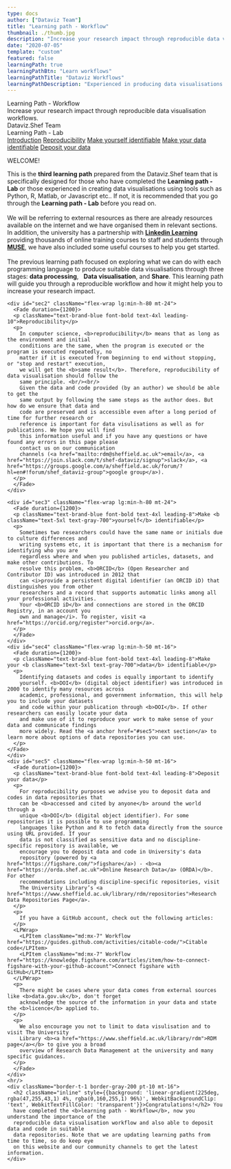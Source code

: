 ```yaml
---
type: docs
author: ["Dataviz Team"]
title: "Learning path - Workflow"
thumbnail: ./thumb.jpg
description: "Increase your research impact through reproducible data visualisation workflows."
date: "2020-07-05"
template: "custom"
featured: false
learningPath: true
learningPathBtn: "Learn workflows"
learningPathTitle: "Dataviz Workflows"
learningPathDescription: "Experienced in producing data visualisations."
---
```




<div className="shadow-xl flex justify-center items-center text-center w-full min-h-100" style={{backgroundColor: '#0066b3'}}>
  <div >
    <div className="text-5xl text-white font-bold" style={{fontFamily: "TUOS Stephenson,Georgia,Times,serif"}}>Learning Path - Workflow</div>
    <div className="text-gray-400 text-base">Increase your research impact through reproducible data visualisation workflows.</div>
    <div className="text-lg text-gray-100 mt-10">Dataviz.Shef Team</div>
    <div className="flex flex-wrap justify-center mt-20">
      <Link className="" to="/docs/04/07/2020/LearningPath-Lab">
        <div className="text-gray-800 py-2 px-3 text-sm font-semibold" style={{background: 'linear-gradient(225deg, rgba(237,255,0,1) 2%, rgba(0,160,255,1) 96%)'}}><TiChevronLeft className="inline-block ml-1" /> Learning Path - Lab</div>
      </Link>
    </div>
  </div>
</div>
<div className="flex flex-wrap justify-between px-3 md:px-24 lg:px-40 2xl:px-70 text-black bg-white text-sm sticky top-0 left-0 relative z-10 shadow-md">
  <a href="#sec1" anchor className="hover:text-brand-blue cursor-pointer py-2 mx-3" style={{background: 'none'}}>Introduction</a>
  <a href="#sec2" anchor className="hover:text-brand-blue cursor-pointer py-2 mx-3" style={{background: 'none'}}>Reproducibility</a>
  <a href="#sec3" anchor className="hover:text-brand-blue cursor-pointer py-2 mx-3" style={{background: 'none'}}>Make yourself identifiable</a>
  <a href="#sec4" anchor className="hover:text-brand-blue cursor-pointer py-2 mx-3" style={{background: 'none'}}>Make your data identifiable</a>
  <a href="#sec5" anchor className="hover:text-brand-blue cursor-pointer py-2 mx-3" style={{background: 'none'}}>Deposit your data</a>
</div>

<div className="py-10">
  <div className="flex flex-wrap text-black mx-auto px-3 lg:px-16 2xl:px-16 py-8 lg:max-w-70 2xl:max-w-50 rounded-3xl" style={{backgroundColor: "rgba(255, 255, 255, .97)"}}>
    <Fade duration={2000} fraction={.5}>
      <div id="sec1" className="lg:min-h-80">
        <p className="text-brand-blue font-bold text-4xl leading-8">WELCOME!</p>
        <p>
          This is the <b>third learning path</b> prepared from the Dataviz.Shef team that is specifically designed 
          for those who have completed the <b>Learning path - Lab</b> or those experienced in creating data 
          visualisations using tools such as Python, R, Matlab, or Javascript etc.. If not, it is 
          recommended that you go through 
          the <b><Link to="/blog/2020/07/04/LearningPath-Lab">Learning path - Lab</Link></b> before you 
          read on. <br /> <br /> 
          We will be referring to external resources as there are already resources available on the 
          internet and we have organised them in relevant sections. In addition, the university has a 
          partnership with <a href="https://www.sheffield.ac.uk/nap/service/redirect/lilearning"><b>Linkedin Learning</b></a> providing thousands of online training courses to staff and 
          students through <a href="https://www.sheffield.ac.uk/muse"><b>MUSE</b></a>, we have also 
          included some useful courses to help you get started. <br/><br/>
          The previous learning path focused on exploring what we can do with each programming language 
          to produce suitable data visualisations through three stages: <b>data processing</b>, &nbsp;
          <b>Data visualisation</b>, and <b>Share</b>. This learning path will guide you through a reproducible workflow 
          and how it might help you to increase your research impact. 
        </p>
      </div> 
    </Fade>
    
    <div id="sec2" className="flex-wrap lg:min-h-80 mt-24">
      <Fade duration={1200}>
      <p className="text-brand-blue font-bold text-4xl leading-10">Reproducibility</p>
      <p>
        In computer science, <b>reproducibility</b> means that as long as the environment and initial 
        conditions are the same, when the program is executed or the program is executed repeatedly, no 
        matter if it is executed from beginning to end without stopping, or "stop and restart" execution, 
        we will get the <b>same result</b>. Therefore, reproducibility of data visualisation should follow the 
        same principle. <br/><br/>
        Given the data and code provided (by an author) we should be able to get the 
        same output by following the same steps as the author does. But how do we ensure that data and 
        code are preserved and is accessible even after a long period of time for further research or 
        reference is important for data visulisations as well as for publications. We hope you will find 
        this information useful and if you have any questions or have found any errors in this page please 
        contact us on our communication 
        channels (<a href="mailto:rdm@sheffield.ac.uk">email</a>, <a href="https://join.slack.com/t/shef-dataviz/signup">slack</a>, <a href="https://groups.google.com/a/sheffield.ac.uk/forum/?hl=en#!forum/shef_dataviz-group">google group</a>).
      </p>
      </Fade>
    </div>
    
    <div id="sec3" className="flex-wrap lg:min-h-80 mt-24">
      <Fade duration={1200}>
      <p className="text-brand-blue font-bold text-4xl leading-8">Make <b className="text-5xl text-gray-700">yourself</b> identifiable</p>
      <p>
        Sometimes two researchers could have the same name or initials due to culture differences and 
        writing systems etc, it is important that there is a mechanism for identifying who you are 
        regardless where and when you published articles, datasets, and make other contributions. To 
        resolve this problem, <b>ORCID</b> (Open Researcher and Contributor ID) was introduced in 2012 that 
        can <i>provide a persistent digital identifier (an ORCID iD) that distinguishes you from other 
        researchers and a record that supports automatic links among all your professional activities. 
        Your <b>ORCID iD</b> and connections are stored in the ORCID Registry, in an account you 
        own and manage</i>. To register, visit <a href="https://orcid.org/register">orcid.org</a>.
      </p> 
      </Fade>
    </div>
    <div id="sec4" className="flex-wrap lg:min-h-50 mt-16">
      <Fade duration={1200}>
      <p className="text-brand-blue font-bold text-4xl leading-8">Make your <b className="text-5xl text-gray-700">data</b> identifiable</p>
      <p>
        Identifying datasets and codes is equally important to identify 
        yourself. <b>DOI</b> (digital object identifier) was introduced in 2000 to identify many resources across 
        academic, professional, and government information, this will help you to include your datasets 
        and code within your publication through <b>DOI</b>. If other researchers can easily locate your data 
        and make use of it to reproduce your work to make sense of your data and communicate findings 
        more widely. Read the <a anchor href="#sec5">next section</a> to learn more about options of data repositories you can use.
      </p>
    </Fade>
    </div>
    <div id="sec5" className="flex-wrap lg:min-h-50 mt-16">
      <Fade duration={1200}>
      <p className="text-brand-blue font-bold text-4xl leading-8">Deposit your data</p>
      <p>
        For reproducibility purposes we advise you to deposit data and codes in data repositories that 
        can be <b>accessed and cited by anyone</b> around the world through a 
        unique <b>DOI</b> (digital object identifier). For some repositories it is possible to use programming 
        languages like Python and R to fetch data directly from the source using URL provided. If your 
        data is not classified as sensitive data and no discipline-specific repository is available, we 
        encourage you to deposit data and code in University's data 
        repository (powered by <a href="https://figshare.com/">figshare</a>) - <b><a href="https://orda.shef.ac.uk">Online Research Data</a> (ORDA)</b>. For other 
        recommendations including discipline-specific repositories, visit 
        The University Library’s <a href="https://www.sheffield.ac.uk/library/rdm/repositories">Research Data Repositories Page</a>.
      </p>
      <p>
        If you have a GitHub account, check out the following articles:
      </p>
      <LPWrap>
        <LPItem className="md:mx-7" Workflow href="https://guides.github.com/activities/citable-code/">Citable code</LPItem>
        <LPItem className="md:mx-7" Workflow href="https://knowledge.figshare.com/articles/item/how-to-connect-figshare-with-your-github-account">Connect figshare with GitHub</LPItem>
      </LPWrap>
      <p>
        There might be cases where your data comes from external sources like <b>data.gov.uk</b>, don't forget 
        acknowledge the source of the information in your data and state the <b>licence</b> applied to.
      </p>
      <p>
        We also encourage you not to limit to data visulisation and to visit The University 
        Library <b><a href="https://www.sheffield.ac.uk/library/rdm">RDM page</a></b> to give you a broad 
        overview of Research Data Management at the university and many specific guidances.
      </p>
      </Fade>
    </div>
    <hr/>
    <div className="border-t-1 border-gray-200 pt-10 mt-16">
      <h2 className="inline" style={{background: 'linear-gradient(225deg, rgba(47,255,43,1) 4%, rgba(0,160,255,1) 96%)', WebkitBackgroundClip: 'text', WebkitTextFillColor: 'transparent'}}>Congratulations!</h2> You 
      have completed the <b>learning path - Workflow</b>, now you understand the importance of the 
      reproducible data visualisation workflow and also able to deposit data and code in suitable 
      data repositories. Note that we are updating learning paths from time to time, so do keep eye 
      on this website and our community channels to get the latest information.
    </div>
  </div>  
</div>